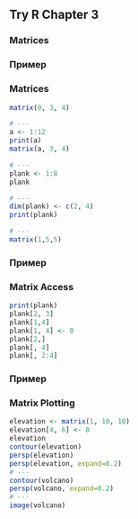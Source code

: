 ## Try R Chapter 3

### Matrices

### Пример
### Matrices
```r
matrix(0, 3, 4)

# ---
a <- 1:12
print(a)
matrix(a, 3, 4)

# ---
plank <- 1:8
plank

# ---
dim(plank) <- c(2, 4)
print(plank)

# ---
matrix(1,5,5)
```

### Пример
### Matrix Access
```r
print(plank)
plank[2, 3]
plank[1,4]
plank[1, 4] <- 0
plank[2,]
plank[, 4]
plank[, 2:4]
```

### Пример
### Matrix Plotting
```r
elevation <- matrix(1, 10, 10)
elevation[4, 6] <- 0
elevation
contour(elevation)
persp(elevation)
persp(elevation, expand=0.2)
# ---
contour(volcano)
persp(volcano, expand=0.2)
# ---
image(volcano)
```